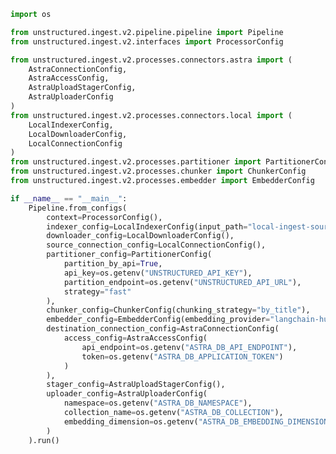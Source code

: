 ```python Python Ingest v2
import os

from unstructured.ingest.v2.pipeline.pipeline import Pipeline
from unstructured.ingest.v2.interfaces import ProcessorConfig

from unstructured.ingest.v2.processes.connectors.astra import (
    AstraConnectionConfig,
    AstraAccessConfig,
    AstraUploadStagerConfig,
    AstraUploaderConfig
)
from unstructured.ingest.v2.processes.connectors.local import (
    LocalIndexerConfig,
    LocalDownloaderConfig,
    LocalConnectionConfig
)
from unstructured.ingest.v2.processes.partitioner import PartitionerConfig
from unstructured.ingest.v2.processes.chunker import ChunkerConfig
from unstructured.ingest.v2.processes.embedder import EmbedderConfig

if __name__ == "__main__":
    Pipeline.from_configs(
        context=ProcessorConfig(),
        indexer_config=LocalIndexerConfig(input_path="local-ingest-source"),
        downloader_config=LocalDownloaderConfig(),
        source_connection_config=LocalConnectionConfig(),
        partitioner_config=PartitionerConfig(
            partition_by_api=True,
            api_key=os.getenv("UNSTRUCTURED_API_KEY"),
            partition_endpoint=os.getenv("UNSTRUCTURED_API_URL"),
            strategy="fast"
        ),
        chunker_config=ChunkerConfig(chunking_strategy="by_title"),
        embedder_config=EmbedderConfig(embedding_provider="langchain-huggingface"),
        destination_connection_config=AstraConnectionConfig(
            access_config=AstraAccessConfig(
                api_endpoint=os.getenv("ASTRA_DB_API_ENDPOINT"),
                token=os.getenv("ASTRA_DB_APPLICATION_TOKEN")
            )
        ),
        stager_config=AstraUploadStagerConfig(),
        uploader_config=AstraUploaderConfig(
            namespace=os.getenv("ASTRA_DB_NAMESPACE"),
            collection_name=os.getenv("ASTRA_DB_COLLECTION"),
            embedding_dimension=os.getenv("ASTRA_DB_EMBEDDING_DIMENSIONS")
        )
    ).run()
```
